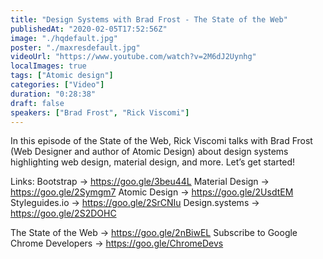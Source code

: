 ```yaml
---
title: "Design Systems with Brad Frost - The State of the Web"
publishedAt: "2020-02-05T17:52:56Z"
image: "./hqdefault.jpg"
poster: "./maxresdefault.jpg"
videoUrl: "https://www.youtube.com/watch?v=2M6dJ2Uynhg"
localImages: true
tags: ["Atomic design"]
categories: ["Video"]
duration: "0:28:38"
draft: false
speakers: ["Brad Frost", "Rick Viscomi"]
---
```


In this episode of the State of the Web, Rick Viscomi talks with Brad Frost (Web Designer and author of Atomic Design) about design systems highlighting web design, material design, and more. Let’s get started!

Links:
Bootstrap → https://goo.gle/3beu44L
Material Design → https://goo.gle/2Symgm7
Atomic Design → https://goo.gle/2UsdtEM
Styleguides.io → https://goo.gle/2SrCNIu
Design.systems → https://goo.gle/2S2DOHC

The State of the Web → https://goo.gle/2nBiwEL
Subscribe to Google Chrome Developers → https://goo.gle/ChromeDevs
